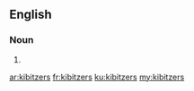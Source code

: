 ==English==

===Noun===
{{head|en|plural}}

# {{plural of|kibitzer|lang=en|nocat=1}}

[[ar:kibitzers]]
[[fr:kibitzers]]
[[ku:kibitzers]]
[[my:kibitzers]]